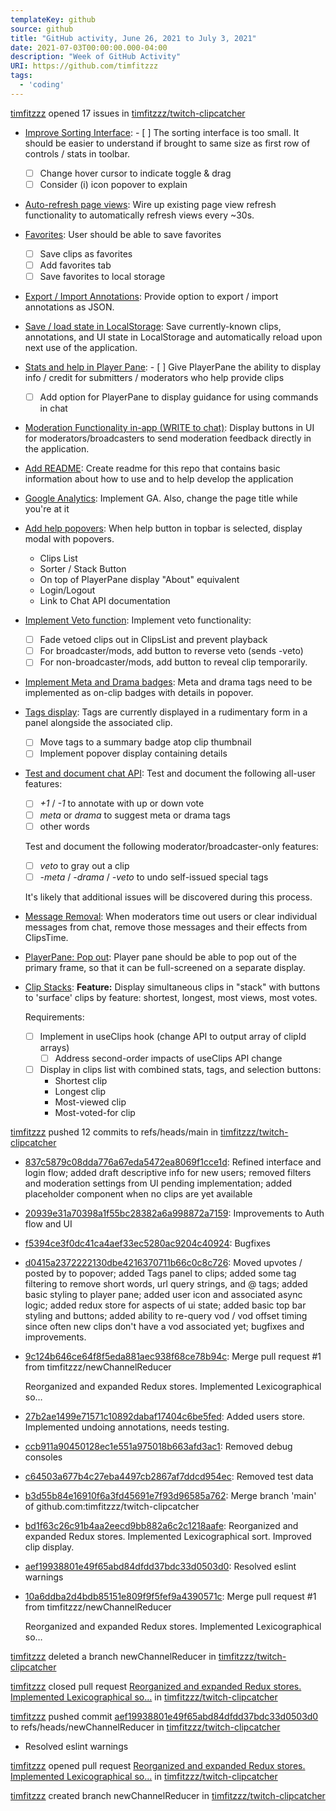 ---
templateKey: github
source: github
title: "GitHub activity, June 26, 2021 to July 3, 2021"
date: 2021-07-03T00:00:00.000-04:00
description: "Week of GitHub Activity"
URI: https://github.com/timfitzzz
tags: 
  - 'coding'
---

[timfitzzz](https://github.com/timfitzzz) opened 17 issues in [timfitzzz/twitch-clipcatcher](https://github.com/timfitzzz/twitch-clipcatcher)  
* [Improve Sorting Interface](https://github.com/timfitzzz/twitch-clipcatcher/issues/18): - [ ] The sorting interface is too small. It should be easier to understand if brought to same size as first row of controls / stats in toolbar.
  - [ ] Change hover cursor to indicate toggle & drag
  - [ ] Consider (i) icon popover to explain  
* [Auto-refresh page views](https://github.com/timfitzzz/twitch-clipcatcher/issues/17): Wire up existing page view refresh functionality to automatically refresh views every ~30s.  
* [Favorites](https://github.com/timfitzzz/twitch-clipcatcher/issues/16): User should be able to save favorites
  
  - [ ] Save clips as favorites
  - [ ] Add favorites tab
  - [ ] Save favorites to local storage  
* [Export / Import Annotations](https://github.com/timfitzzz/twitch-clipcatcher/issues/15): Provide option to export / import annotations as JSON.  
* [Save / load state in LocalStorage](https://github.com/timfitzzz/twitch-clipcatcher/issues/14): Save currently-known clips, annotations, and UI state in LocalStorage and automatically reload upon next use of the application.  
* [Stats and help in Player Pane](https://github.com/timfitzzz/twitch-clipcatcher/issues/13): - [ ] Give PlayerPane the ability to display info / credit for submitters / moderators who help provide clips
  - [ ] Add option for PlayerPane to display guidance for using commands in chat  
* [Moderation Functionality in-app (WRITE to chat)](https://github.com/timfitzzz/twitch-clipcatcher/issues/12): Display buttons in UI for moderators/broadcasters to send moderation feedback directly in the application.  
* [Add README](https://github.com/timfitzzz/twitch-clipcatcher/issues/11): Create readme for this repo that contains basic information about how to use and to help develop the application  
* [Google Analytics](https://github.com/timfitzzz/twitch-clipcatcher/issues/10): Implement GA. Also, change the page title while you're at it  
* [Add help popovers](https://github.com/timfitzzz/twitch-clipcatcher/issues/9): When help button in topbar is selected, display modal with popovers.
  
  - Clips List
  - Sorter / Stack Button
  - On top of PlayerPane display "About" equivalent
  - Login/Logout
  - Link to Chat API documentation  
* [Implement Veto function](https://github.com/timfitzzz/twitch-clipcatcher/issues/8): Implement veto functionality:
  
  - [ ] Fade vetoed clips out in ClipsList and prevent playback
  - [ ] For broadcaster/mods, add button to reverse veto (sends -veto)
  - [ ] For non-broadcaster/mods, add button to reveal clip temporarily.  
* [Implement Meta and Drama badges](https://github.com/timfitzzz/twitch-clipcatcher/issues/7): Meta and drama tags need to be implemented as on-clip badges with details in popover.  
* [Tags display](https://github.com/timfitzzz/twitch-clipcatcher/issues/6): Tags are currently displayed in a rudimentary form in a panel alongside the associated clip.
  
  - [ ] Move tags to a summary badge atop clip thumbnail
  - [ ] Implement popover display containing details  
* [Test and document chat API](https://github.com/timfitzzz/twitch-clipcatcher/issues/5): Test and document the following all-user features:
  
  - [ ] _+1_ / _-1_ to annotate with up or down vote
  - [ ] _meta_ or _drama_ to suggest meta or drama tags
  - [ ] other words
  
  Test and document the following moderator/broadcaster-only features:
  
  - [ ] _veto_ to gray out a clip
  - [ ] _-meta_ / _-drama_  / _-veto_ to undo self-issued special tags
  
  It's likely that additional issues will be discovered during this process.  
* [Message Removal](https://github.com/timfitzzz/twitch-clipcatcher/issues/4): When moderators time out users or clear individual messages from chat, remove those messages and their effects from ClipsTime.  
* [PlayerPane: Pop out](https://github.com/timfitzzz/twitch-clipcatcher/issues/3): Player pane should be able to pop out of the primary frame, so that it can be full-screened on a separate display.  
* [Clip Stacks](https://github.com/timfitzzz/twitch-clipcatcher/issues/2): **Feature:** Display simultaneous clips in "stack" with buttons to 'surface' clips by feature: shortest, longest, most views, most votes.
  
  Requirements:
  - [ ] Implement in useClips hook (change API to output array of clipId arrays)
    - [ ] Address second-order impacts of useClips API change
  - [ ] Display in clips list with combined stats, tags, and selection buttons:
    - Shortest clip
    - Longest clip
    - Most-viewed clip
    - Most-voted-for clip  

[timfitzzz](https://github.com/timfitzzz) pushed 12 commits to refs/heads/main in [timfitzzz/twitch-clipcatcher](https://github.com/timfitzzz/twitch-clipcatcher)  
* [837c5879c08dda776a67eda5472ea8069f1cce1d](https://github.com/timfitzzz/twitch-clipcatcher/commits/837c5879c08dda776a67eda5472ea8069f1cce1d): Refined interface and login flow; added draft descriptive info for new users; removed filters and moderation settings from UI pending implementation; added placeholder component when no clips are yet available  
* [20939e31a70398a1f55bc28382a6a998872a7159](https://github.com/timfitzzz/twitch-clipcatcher/commits/20939e31a70398a1f55bc28382a6a998872a7159): Improvements to Auth flow and UI  
* [f5394ce3f0dc41ca4aef33ec5280ac9204c40924](https://github.com/timfitzzz/twitch-clipcatcher/commits/f5394ce3f0dc41ca4aef33ec5280ac9204c40924): Bugfixes  
* [d0415a2372222130dbe4216370711b66c0c8c726](https://github.com/timfitzzz/twitch-clipcatcher/commits/d0415a2372222130dbe4216370711b66c0c8c726): Moved upvotes / posted by to popover; added Tags panel to clips; added some tag filtering to remove short words, url query strings, and @ tags; added basic styling to player pane; added user icon and associated async logic; added redux store for aspects of ui state; added basic top bar styling and buttons; added ability to re-query vod / vod offset timing since often new clips don't have a vod associated yet; bugfixes and improvements.  
* [9c124b646ce64f8f5eda881aec938f68ce78b94c](https://github.com/timfitzzz/twitch-clipcatcher/commits/9c124b646ce64f8f5eda881aec938f68ce78b94c): Merge pull request #1 from timfitzzz/newChannelReducer
  
  Reorganized and expanded Redux stores. Implemented Lexicographical so…  
* [27b2ae1499e71571c10892dabaf17404c6be5fed](https://github.com/timfitzzz/twitch-clipcatcher/commits/27b2ae1499e71571c10892dabaf17404c6be5fed): Added users store. Implemented undoing annotations, needs testing.  
* [ccb911a90450128ec1e551a975018b663afd3ac1](https://github.com/timfitzzz/twitch-clipcatcher/commits/ccb911a90450128ec1e551a975018b663afd3ac1): Removed debug consoles  
* [c64503a677b4c27eba4497cb2867af7ddcd954ec](https://github.com/timfitzzz/twitch-clipcatcher/commits/c64503a677b4c27eba4497cb2867af7ddcd954ec): Removed test data  
* [b3d55b84e16910f6a3fd45691e7f93d96585a762](https://github.com/timfitzzz/twitch-clipcatcher/commits/b3d55b84e16910f6a3fd45691e7f93d96585a762): Merge branch 'main' of github.com:timfitzzz/twitch-clipcatcher  
* [bd1f63c26c91b4aa2eecd9bb882a6c2c1218aafe](https://github.com/timfitzzz/twitch-clipcatcher/commits/bd1f63c26c91b4aa2eecd9bb882a6c2c1218aafe): Reorganized and expanded Redux stores. Implemented Lexicographical sort. Improved clip display.  
* [aef19938801e49f65abd84dfdd37bdc33d0503d0](https://github.com/timfitzzz/twitch-clipcatcher/commits/aef19938801e49f65abd84dfdd37bdc33d0503d0): Resolved eslint warnings  
* [10a6ddba2d4bdb85151e809f9f5fef9a4390571c](https://github.com/timfitzzz/twitch-clipcatcher/commits/10a6ddba2d4bdb85151e809f9f5fef9a4390571c): Merge pull request #1 from timfitzzz/newChannelReducer
  
  Reorganized and expanded Redux stores. Implemented Lexicographical so…  

[timfitzzz](https://github.com/timfitzzz) deleted a branch newChannelReducer in [timfitzzz/twitch-clipcatcher](https://github.com/timfitzzz/twitch-clipcatcher)  

[timfitzzz](https://github.com/timfitzzz) closed pull request [Reorganized and expanded Redux stores. Implemented Lexicographical so…](https://github.com/timfitzzz/twitch-clipcatcher/pull/1) in [timfitzzz/twitch-clipcatcher](https://github.com/timfitzzz/twitch-clipcatcher)  

[timfitzzz](https://github.com/timfitzzz) pushed commit [aef19938801e49f65abd84dfdd37bdc33d0503d0](https://github.com/timfitzzz/twitch-clipcatcher/commits/aef19938801e49f65abd84dfdd37bdc33d0503d0) to refs/heads/newChannelReducer in [timfitzzz/twitch-clipcatcher](https://github.com/timfitzzz/twitch-clipcatcher)  
* Resolved eslint warnings  

[timfitzzz](https://github.com/timfitzzz) opened pull request [Reorganized and expanded Redux stores. Implemented Lexicographical so…](https://github.com/timfitzzz/twitch-clipcatcher/pull/1) in [timfitzzz/twitch-clipcatcher](https://github.com/timfitzzz/twitch-clipcatcher)  

[timfitzzz](https://github.com/timfitzzz) created branch newChannelReducer in [timfitzzz/twitch-clipcatcher](https://github.com/timfitzzz/twitch-clipcatcher)  


